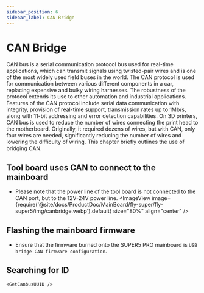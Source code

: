 ```yaml
---
sidebar_position: 6
sidebar_label: CAN Bridge
---
```




# CAN Bridge

CAN bus is a serial communication protocol bus used for real-time applications, which can transmit signals using twisted-pair wires and is one of the most widely used field buses in the world. The CAN protocol is used for communication between various different components in a car, replacing expensive and bulky wiring harnesses. The robustness of the protocol extends its use to other automation and industrial applications. Features of the CAN protocol include serial data communication with integrity, provision of real-time support, transmission rates up to 1Mb/s, along with 11-bit addressing and error detection capabilities.
On 3D printers, CAN bus is used to reduce the number of wires connecting the print head to the motherboard. Originally, it required dozens of wires, but with CAN, only four wires are needed, significantly reducing the number of wires and lowering the difficulty of wiring.
This chapter briefly outlines the use of bridging CAN.

## Tool board uses CAN to connect to the mainboard

* Please note that the power line of the tool board is not connected to the CAN port, but to the 12V-24V power line.
    <ImageView image={require('@site/docs/ProductDoc/MainBoard/fly-super/fly-super5/img/canbridge.webp').default} size="80%" align="center" />


## Flashing the mainboard firmware

* Ensure that the firmware burned onto the SUPER5 PRO mainboard is `USB bridge CAN firmware configuration`.


## Searching for ID

    <GetCanbusUUID />
